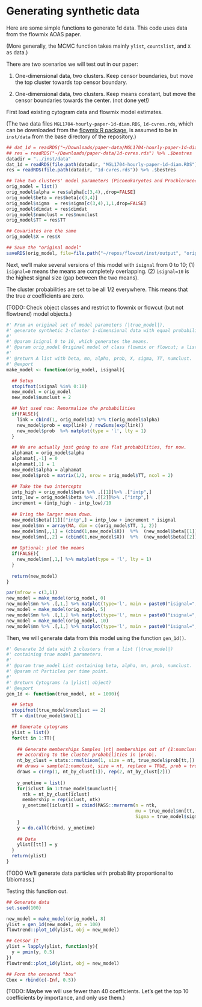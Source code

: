 # Generating synthetic data {#syntheticdata}


Here are some simple functions to generate 1d data. This code uses data from the
flowmix AOAS paper.

(More generally, the MCMC function takes mainly `ylist`, `countslist`, and `X`
as data.)

There are two scenarios we will test out in our paper:

1. One-dimensional data, two clusters. Keep censor boundaries, but move the top
   cluster towards top censor boundary.

2. One-dimensional data, two clusters. Keep means constant, but move the censor
   boundaries towards the center. (not done yet!)

First load existing cytogram data and flowmix model estimates.

(The two data files
`MGL1704-hourly-paper-1d-diam.RDS`, `1d-cvres.rds`, which can be downloaded from the 
[flowmix R package](https://github.com/sangwon-hyun/flowmix/tree/master/paper-data), is assumed to be in `inst/data` from the base directory of the repository.)

```r
## dat_1d = readRDS("~/Downloads/paper-data/MGL1704-hourly-paper-1d-diam.RDS")
## res = readRDS("~/Downloads/paper-data/1d-cvres.rds") %>% .$bestres
datadir = "../inst/data"
dat_1d = readRDS(file.path(datadir, "MGL1704-hourly-paper-1d-diam.RDS"))
res = readRDS(file.path(datadir, "1d-cvres.rds")) %>% .$bestres

## Take two clusters' model parameters (Picoeukaryotes and Prochlorococcus)
orig_model = list()
orig_model$alpha = res$alpha[c(3,4),,drop=FALSE]
orig_model$beta = res$beta[c(3,4)]
orig_model$sigma  = res$sigma[c(3,4),1,1,drop=FALSE]
orig_model$dimdat = res$dimdat
orig_model$numclust = res$numclust 
orig_model$TT = res$TT

## Covariates are the same
orig_model$X = res$X

## Save the "original model"
saveRDS(orig_model, file=file.path("~/repos/flowcut/inst/output", "orig_model.RDS"))
```

Next, we'll make several versions of this model with `isignal` from 0 to 10; (1)
`isignal=0` means the means are completely overlapping. (2) `isignal=10` is the
highest signal size (gap between the two means).

The cluster probabilities are set to be all 1/2 everywhere. This means that the
true $\alpha$ coefficients are zero.


(TODO: Check object classes and restrict to flowmix or flowcut (but not
flowtrend) model objects.)

```r
#' From an original set of model parameters (|true_model|),
#' generate synthetic 2-cluster 1-dimensional data with equal probabilities.
#'
#' @param isignal 0 to 10, which generates the means.
#' @param orig_model Original model of class flowmix or flowcut; a list that contains alpha, beta and TT.
#'
#' @return A list with beta, mn, alpha, prob, X, sigma, TT, numclust.
#' @export
make_model <- function(orig_model, isignal){

  ## Setup
  stopifnot(isignal %in% 0:10)
  new_model = orig_model
  new_model$numclust = 2

  ## Not used now: Renormalize the probabilities
  if(FALSE){
    link = cbind(1, orig_model$X) %*% t(orig_model$alpha)
    new_model$prob = exp(link) / rowSums(exp(link))
    new_model$prob  %>% matplot(type = 'l', lty = 1)
  }

  ## We are actually just going to use flat probabilities, for now.
  alphamat = orig_model$alpha
  alphamat[,-1] = 0
  alphamat[,1] = 1
  new_model$alpha = alphamat
  new_model$prob = matrix(1/2, nrow = orig_model$TT, ncol = 2)

  ## Take the two intercepts
  intp_high = orig_model$beta %>% .[[1]]%>% .["intp",]  
  intp_low = orig_model$beta %>% .[[2]]%>% .["intp",] 
  increment = (intp_high - intp_low)/10
  
  ## Bring the larger mean down.
  new_model$beta[[1]]["intp",] = intp_low + increment * isignal
  new_model$mn = array(NA, dim = c(orig_model$TT, 1, 2))
  new_model$mn[,,1] = (cbind(1,new_model$X))  %*%  (new_model$beta[[1]])
  new_model$mn[,,2] = (cbind(1,new_model$X))  %*%  (new_model$beta[[2]])
  
  ## Optional: plot the means
  if(FALSE){
    new_model$mn[,1,] %>% matplot(type = 'l', lty = 1)
  }
  
  return(new_model)
}
```

```r
par(mfrow = c(3,1))
new_model = make_model(orig_model, 0)
new_model$mn %>% .[,1,] %>% matplot(type='l', main = paste0("isignal=", 0), ylim = c(-0.5, 0.6))
new_model = make_model(orig_model, 5)
new_model$mn %>% .[,1,] %>% matplot(type='l', main = paste0("isignal=", 5), ylim = c(-0.5, 0.6))
new_model = make_model(orig_model, 10)
new_model$mn %>% .[,1,] %>% matplot(type='l', main = paste0("isignal=", 10), ylim = c(-0.5, 0.6))
```

Then, we will generate data from this model using the function `gen_1d()`.

```r
#' Generate 1d data with 2 clusters from a list (|true_model|)
#' containing true model parameters.
#'
#' @param true_model List containing beta, alpha, mn, prob, numclust.
#' @param nt Particles per time point.
#'
#' @return Cytograms (a |ylist| object)
#' @export
gen_1d <- function(true_model, nt = 1000){

  ## Setup
  stopifnot(true_model$numclust == 2)
  TT = dim(true_model$mn)[1]

  ## Generate cytograms
  ylist = list()
  for(tt in 1:TT){
  
    ## Generate memberships Samples |nt| memberships out of (1:numclust)
    ## according to the cluster probabilities in |prob|.
    nt_by_clust = stats::rmultinom(1, size = nt, true_model$prob[tt,])
    ## draws = sample(1:numclust, size = nt, replace = TRUE, prob = true_model$prob[tt,])
    draws = c(rep(1, nt_by_clust[1]), rep(2, nt_by_clust[2]))
  
    y_onetime = list()
    for(iclust in 1:true_model$numclust){
      ntk = nt_by_clust[iclust]
      membership = rep(iclust, ntk)
      y_onetime[[iclust]] = cbind(MASS::mvrnorm(n = ntk,
                                                mu = true_model$mn[tt,,iclust],
                                                Sigma = true_model$sigma[iclust,,]))
    }
    y = do.call(rbind, y_onetime)
  
    ## Data
    ylist[[tt]] = y
  }
  return(ylist)
}
```

(TODO We'll generate data particles with probability proportional to 1/biomass.)

Testing this function out.

```r
## Generate data
set.seed(100)

new_model = make_model(orig_model, 8)
ylist = gen_1d(new_model, nt = 100)
flowtrend::plot_1d(ylist, obj = new_model)

## Censor it
ylist = lapply(ylist, function(y){
  y = pmin(y, 0.5)
})
flowtrend::plot_1d(ylist, obj = new_model)

## Form the censored "box"
Cbox = rbind(c(-Inf, 0.5)) 
```

(TODO: Maybe we will use fewer than 40 coefficients. Let's get the top 10
coefficients by importance, and only use them.)

